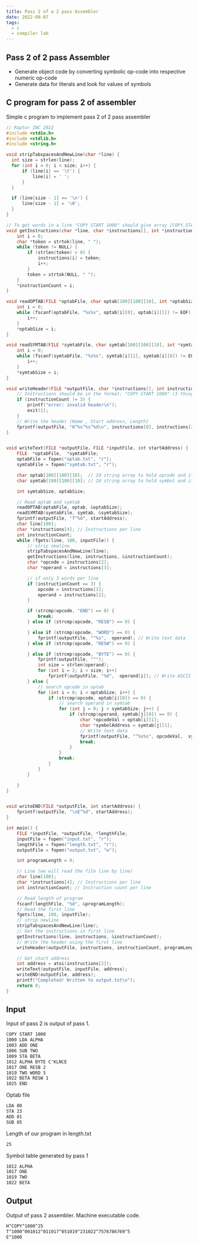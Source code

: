 ```yaml
---
title: Pass 2 of a 2 pass Assembler
date: 2022-09-07
tags:
  - c
  - compiler lab
---
```



## Pass 2 of 2 pass Assembler

* Generate object code by converting symbolic op-code into respective numeric op-code
* Generate data for literals and look for values of symbols


## C program for pass 2 of assembler

Simple c program to implement pass 2 of 2 pass assembler

```c title=pass2.c style={height: 400px}
// Raptor INC 2022
#include <stdio.h>
#include <stdlib.h>
#include <string.h>

void stripTabspacesAndNewLine(char *line) {
  int size = strlen(line);
  for (int i = 0; i < size; i++) {
      if (line[i] == '\t') {
          line[i] = ' ';
      }
  }

  if (line[size - 1] == '\n') {
      line[size - 1] = '\0';
  }
}

// To get words in a line "COPY START 1000" should give array [COPY,START,1000]
void getInstructions(char *line, char *instructions[], int *instructionCount) {
    int i = 0;
    char *token = strtok(line, " ");
    while (token != NULL) {
        if (strlen(token) > 0) {
            instructions[i] = token;
            i++;
        }
        token = strtok(NULL, " ");
    }
    *instructionCount = i;
}

void readOPTAB(FILE *optabFile, char optab[100][100][10], int *optabSize) {
    int i = 0;
    while (fscanf(optabFile, "%s%s", optab[i][0], optab[i][1]) != EOF) {
        i++;
    }
    *optabSize = i;
}

void readSYMTAB(FILE *symtabFile, char symtab[100][100][10], int *symtabSize) {
    int i = 0;
    while (fscanf(symtabFile, "%s%s", symtab[i][1], symtab[i][0]) != EOF) {
        i++;
    }
    *symtabSize = i;
}

void writeHeader(FILE *outputFile, char *instructions[], int instructionCount, int length) {
    // Instructions should be in the format: "COPY START 1000" (3 things)
    if (instructionCount != 3) {
        printf("error: invalid header\n");
        exit(1);
    }
    // Write the header (Name , Start address, Length)
    fprintf(outputFile, "H^%s^%s^%d\n", instructions[0], instructions[2],length);
}


void writeText(FILE *outputFile, FILE *inputFile, int startAddress) {
    FILE  *optabFile,  *symtabFile;
    optabFile = fopen("optab.txt", "r");
    symtabFile = fopen("symtab.txt", "r");

    char optab[100][100][10];  // 2d string array to hold opcode and its value
    char symtab[100][100][10]; // 2d string array to hold symbol and its address

    int symtabSize, optabSize;

    // Read optab and symtab
    readOPTAB(optabFile, optab, &optabSize);
    readSYMTAB(symtabFile, symtab, &symtabSize);
    fprintf(outputFile, "T^%d", startAddress);
    char line[100];
    char *instructions[4]; // Instructions per line
    int instructionCount;
    while (fgets(line, 100, inputFile)) {
        // strip newline
        stripTabspacesAndNewLine(line);
        getInstructions(line, instructions, &instructionCount);
        char *opcode = instructions[2];
        char *operand = instructions[3];

        // if only 3 words per line
        if (instructionCount == 3) {
            opcode = instructions[1];
            operand = instructions[2];
        }

        if (strcmp(opcode, "END") == 0) {
            break;
        } else if (strcmp(opcode, "RESB") == 0) {

        } else if (strcmp(opcode, "WORD") == 0) {
            fprintf(outputFile, "^%s",  operand); // Write text data
        } else if (strcmp(opcode, "RESW") == 0) {

        } else if (strcmp(opcode, "BYTE") == 0) {
            fprintf(outputFile, "^"); 
            int size = strlen(operand);
            for (int i = 2; i < size; i++)
                fprintf(outputFile, "%d",  operand[i]); // Write ASCII of char
        } else {
            // search opcode in optab
            for (int i = 0; i < optabSize; i++) {
                if (strcmp(opcode, optab[i][0]) == 0) {
                    // search operand in symtab
                    for (int j = 0; j < symtabSize; j++) {
                        if (strcmp(operand, symtab[j][0]) == 0) {
                            char *opcodeVal = optab[i][1];
                            char *symbolAddress = symtab[j][1];
                            // Write text data
                            fprintf(outputFile, "^%s%s", opcodeVal,  symbolAddress);
                            break;
                        }
                    }
                    break;
                }
            }
        }

    }
}


void writeEND(FILE *outputFile, int startAddress) {
    fprintf(outputFile, "\nE^%d", startAddress);
}

int main() {
    FILE *inputFile, *outputFile, *lengthFile;
    inputFile = fopen("input.txt", "r");
    lengthFile = fopen("length.txt", "r");
    outputFile = fopen("output.txt", "w");

    int programLength = 0;

    // Line (we will read the file line by line)
    char line[100];
    char *instructions[4]; // Instructions per line
    int instructionCount; // Instruction count per line

    // Read length of program
    fscanf(lengthFile, "%d", &programLength);
    // Read the first line
    fgets(line, 100, inputFile);
    // strip newline
    stripTabspacesAndNewLine(line);
    // Get the instructions in first line
    getInstructions(line, instructions, &instructionCount);
    // Write the header using the first line
    writeHeader(outputFile, instructions, instructionCount, programLength);

    // Get start address
    int address = atoi(instructions[2]);
    writeText(outputFile, inputFile, address);
    writeEND(outputFile, address);
    printf("Completed! Written to output.txt\n");
    return 0;
}
```

## Input

Input of pass 2 is output of pass 1.

```c:title=input.txt
COPY START 1000
1000 LDA ALPHA
1003 ADD ONE
1006 SUB TWO
1009 STA BETA
1012 ALPHA BYTE C'KLNCE
1017 ONE RESB 2
1019 TWO WORD 5
1022 BETA RESW 1
1025 END
```

Optab file 

```c:title=optab.txt
LDA 00
STA 23
ADD 01
SUB 05
```

Length of our program in length.txt

```c:title=length.txt
25
```

Symbol table generated by pass 1

```c:title=symtab.txt
1012 ALPHA
1017 ONE
1019 TWO
1022 BETA
```

## Output

Output of pass 2 assembler. Machine executable code.

```c:title=output.txt
H^COPY^1000^25
T^1000^001012^011017^051019^231022^7576786769^5
E^1000
```

<ViewCount/>
